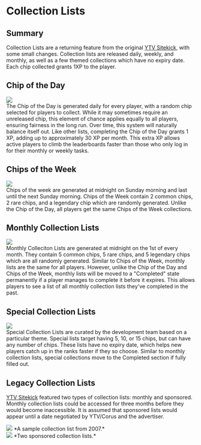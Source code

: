 # Collection Lists

## Summary
Collection Lists are a returning feature from the original [YTV Sitekick](/docs/ytv/ytv_sitekick/), with some small changes.  Collection lists are released daily, weekly, and monthly, as well as a few themed collections which have no expiry date.  Each chip collected grants 1XP to the player.

## Chip of the Day
<div class="text--center"> 
  <img src="/img/wiki/features/collection_lists/chip_of_the_day.png"/> 
</div>
The Chip of the Day is generated daily for every player, with a random chip selected for players to collect. While it may sometimes require an unreleased chip, this element of chance applies equally to all players, ensuring fairness in the long run. Over time, this system will naturally balance itself out. Like other lists, completing the Chip of the Day grants 1 XP, adding up to approximately 30 XP per month. This extra XP allows active players to climb the leaderboards faster than those who only log in for their monthly or weekly tasks.

## Chips of the Week
<div class="text--center"> 
  <img src="/img/wiki/features/collection_lists/chips_of_the_week.png"/> 
</div>
Chips of the week are generated at midnight on Sunday morning and last until the next Sunday morning.  Chips of the Week contain 2 common chips, 2 rare chips, and a legendary chip which are randomly generated.  Unlike the Chip of the Day, all players get the same Chips of the Week collections.

## Monthly Collection Lists
<div class="text--center"> 
  <img src="/img/wiki/features/collection_lists/monthly.png"/> 
</div>
Monthly Colleciton Lists are generated at midnight on the 1st of every month.  They contain 5 common chips, 5 rare chips, and 5 legendary chips which are all randomly generated.  Similar to Chips of the Week, monthly lists are the same for all players.  However, unlike the Chip of the Day and Chips of the Week, monthly lists will be moved to a "Completed" state permanently if a player manages to complete it before it expires.  This allows players to see a list of all monthly collection lists they've completed in the past.

## Special Collection Lists
<div class="text--center"> 
  <img src="/img/wiki/features/collection_lists/special.png"/> 
</div>
Special Collection Lists are curated by the development team based on a particular theme.  Special lists target having 5, 10, or 15 chips, but can have any number of chips.  These lists have no expiry date, which helps new players catch up in the ranks faster if they so choose.  Similar to monthly collection lists, special collections move to the Completed section if fully filled out.

## Legacy Collection Lists

[YTV Sitekick](/docs/ytv/ytv_sitekick/) featured two types of collection lists: monthly and sponsored.  Monthly collection lists could be accessed for three months before they would become inaccessible.  It is assumed that sponsored lists would appear until a date negotiated by YTV/Corus and the advertiser.

<div class="text--center"> 
  <img src="/img/wiki/features/collection_lists/collection_list.png"/> 
  *A sample collection list from 2007.*
</div>

<div class="text--center"> 
  <img src="/img/wiki/features/collection_lists/collection_list_sponsored.png"/> 
  *Two sponsored collection lists.*
</div>